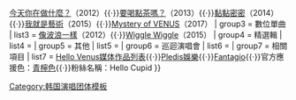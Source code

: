 {{Navbox
|name    = Hello Venus
|title   = [[Hello Venus]]
| titlestyle = background-color:#82FA58
| groupstyle = background-color:#D8F6CE;
| abovestyle = background-color:#D8F6CE;
| belowstyle = background-color:#D8F6CE;
|image   = 
|above   = '''[[Alice (韓國歌手)|Alice]]'''、'''[[權娜拉|娜拉]]'''、'''[[金慧林|Lime]]'''、'''[[序英]]'''、'''[[李瑜瑛|瑜瑛]]'''、'''[[安彩妍|夏天]]'''<br />已退出成員：'''[[柳娥羅|娥羅]]'''、'''[[慎胤祖|胤祖]]'''
| group1 = 正規專輯
| list1 = 
| group2 = 迷你專輯
| list2 = [[Venus (Hello Venus迷你專輯)|Venus]]（2012）{{·}}[[今天你在做什麼？]]（2012）{{·}}[[要喝點茶嗎？]]（2013）{{·}}[[黏黏密密]]（2014）{{·}}[[我就是藝術]]（2015）{{·}}[[Mystery of VENUS]]（2017）
| group3 = 數位單曲
| list3 = [[像波浪一樣]]（2012）{{·}}[[Wiggle Wiggle]]（2015）
| group4 = 精選輯
| list4  = 
| group5 = 其他
| list5  = 
| group6 = 巡迴演唱會
| list6  = 
| group7 = 相關項目
| list7  = [[Hello Venus媒体作品列表]]{{·}}[[Pledis娛樂]]{{·}}[[Fantagio]]{{·}}官方應援色：[[綠色|青檸色]]{{·}}粉絲名稱：Hello Cupid
}}
<noinclude>
{{collapsible option}}
[[Category:韩国演唱团体模板]]
</noinclude>